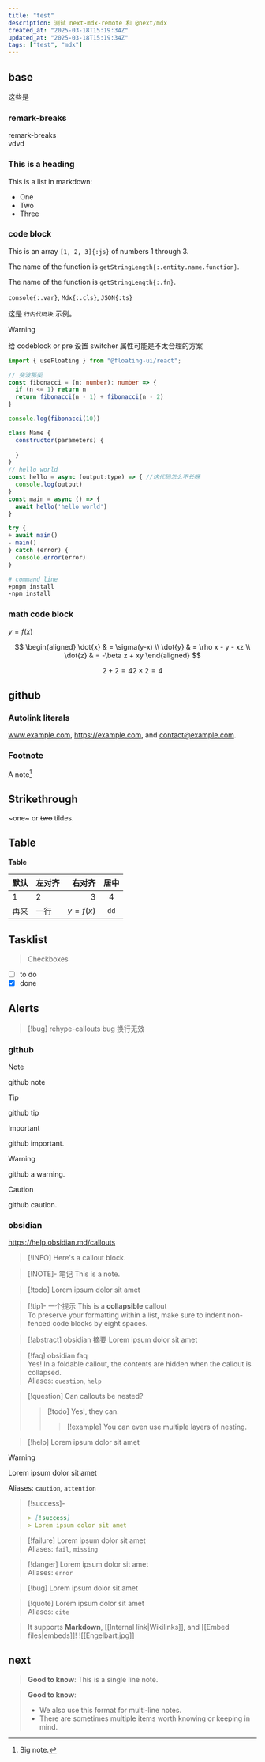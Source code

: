 ```yaml
---
title: "test"
description: 测试 next-mdx-remote 和 @next/mdx
created_at: "2025-03-18T15:19:34Z"
updated_at: "2025-03-18T15:19:34Z"
tags: ["test", "mdx"]
---
```


## base 

这些是

### remark-breaks

remark-breaks\
vdvd

### This is a heading
 
This is a list in markdown:
 
- One
- Two
- Three

### code block

This is an array `[1, 2, 3]{:js}` of numbers 1 through 3.

The name of the function is `getStringLength{:.entity.name.function}`.

The name of the function is `getStringLength{:.fn}`.

`console{:.var}`, `Mdx{:.cls}`, `JSON{:ts}`

这是 `行内代码块` 示例。

> [!WARNING]
> 给 codeblock or pre 设置 switcher 属性可能是不太合理的方案

```ts filename="x.ts" {2}  {3}#b switcher /fibonacci/2-3 title="title.ts"
import { useFloating } from "@floating-ui/react";

// 斐波那契
const fibonacci = (n: number): number => {
  if (n <= 1) return n
  return fibonacci(n - 1) + fibonacci(n - 2)
}

console.log(fibonacci(10))
```

```js  {3,5-7} showLineNumbers switcher caption="caption.ts" /hello/ {10}#g {11}#r
class Name {
  constructor(parameters) {
    
  }
}
// hello world
const hello = async (output:type) => { //这代码怎么不长呀
  console.log(output)
}
const main = async () => {
  await hello('hello world')
}

try {
+ await main()
- main()
} catch (error) {
  console.error(error)
}
```

```sh {2}#g {3}#r
# command line
+pnpm install
-npm install
```

### math code block

$y=f(x)$

$$
\begin{aligned}
\dot{x} & = \sigma(y-x) \\
\dot{y} & = \rho x - y - xz \\
\dot{z} & = -\beta z + xy
\end{aligned}
$$

```math
% 编写公式
2+2=4
2\times 2=4
```

## github

### Autolink literals

www.example.com, https://example.com, and contact@example.com.

### Footnote

A note[^1]

[^1]: Big note.

## Strikethrough

~one~ or ~~two~~ tildes.

## Table

**Table**

| 默认 | 左对齐  |  右对齐 |  居中  |
| - | :- | -: | :-: |
| 1 | 2 | 3 | 4 |
|再来 | 一行 | $y=f(x)$ | `dd` |

## Tasklist

> Checkboxes

* [ ] to do
* [x] done

## Alerts

> [!bug] rehype-callouts bug
> 换行无效


### github
> [!NOTE]
> github note 

> [!TIP]
> github tip

> [!IMPORTANT]
> github important.

> [!WARNING]
> github a warning.

> [!CAUTION]
> github caution.

### obsidian

https://help.obsidian.md/callouts

> [!INFO]
> Here's a callout block.

> [!NOTE]- 笔记
> This is a note.

> [!todo]
> Lorem ipsum dolor sit amet

> [!tip]- 一个提示
> This is a **collapsible** callout  
> To preserve your formatting within a list, make sure to indent non-fenced code blocks by eight spaces.

> [!abstract] obsidian 摘要
> Lorem ipsum dolor sit amet

> [!faq]
> obsidian faq  
> Yes! In a foldable callout, the contents are hidden when the callout is collapsed.  
> Aliases: `question`, `help`

> [!question] Can callouts be nested?
> > [!todo] Yes!, they can.
> > > [!example]  You can even use multiple layers of nesting.

> [!help]
> Lorem ipsum dolor sit amet

> [!warning]
> Lorem ipsum dolor sit amet
>
> Aliases: `caution`, `attention`

> [!success]-
> ```md
> > [!success]
> > Lorem ipsum dolor sit amet
> ```

> [!failure]
> Lorem ipsum dolor sit amet  
> Aliases: `fail`, `missing`

> [!danger]
> Lorem ipsum dolor sit amet  
> Aliases: `error`

> [!bug]
> Lorem ipsum dolor sit amet

> [!quote]
> Lorem ipsum dolor sit amet<br/>
> Aliases: `cite`

> It supports **Markdown**, [[Internal link|Wikilinks]], and [[Embed files|embeds]]!
> ![[Engelbart.jpg]]

## next

> **Good to know**: This is a single line note.
 
> **Good to know**:
>
> - We also use this format for multi-line notes.
> - There are sometimes multiple items worth knowing or keeping in mind.
